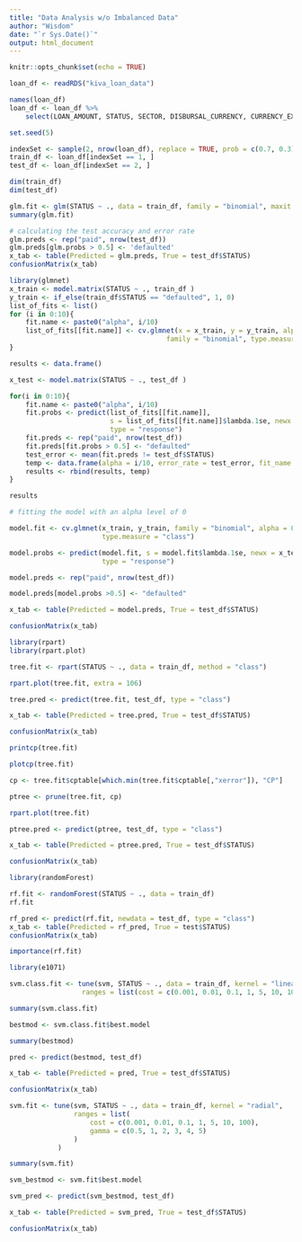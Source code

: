 ```yaml
---
title: "Data Analysis w/o Imbalanced Data"
author: "Wisdom"
date: "`r Sys.Date()`"
output: html_document
---
```


```r
knitr::opts_chunk$set(echo = TRUE)
```

```r
loan_df <- readRDS("kiva_loan_data")
```

```r
names(loan_df)
loan_df <- loan_df %>%
    select(LOAN_AMOUNT, STATUS, SECTOR, DISBURSAL_CURRENCY, CURRENCY_EXCHANGE, REPAYMENT_INTERVAL, NUM_OWNERS)
```

```r
set.seed(5)

indexSet <- sample(2, nrow(loan_df), replace = TRUE, prob = c(0.7, 0.3))
train_df <- loan_df[indexSet == 1, ]
test_df <- loan_df[indexSet == 2, ]

dim(train_df)
dim(test_df)
```

```r

glm.fit <- glm(STATUS ~ ., data = train_df, family = "binomial", maxit = 1000)
summary(glm.fit)

# calculating the test accuracy and error rate
glm.preds <- rep("paid", nrow(test_df))
glm.preds[glm.probs > 0.5] <- 'defaulted'
x_tab <- table(Predicted = glm.preds, True = test_df$STATUS)
confusionMatrix(x_tab)
```

```r
library(glmnet)
x_train <- model.matrix(STATUS ~ ., train_df )
y_train <- if_else(train_df$STATUS == "defaulted", 1, 0)
list_of_fits <- list()
for (i in 0:10){
    fit.name <- paste0("alpha", i/10)
    list_of_fits[[fit.name]] <- cv.glmnet(x = x_train, y = y_train, alpha = i/10,
                                       family = "binomial", type.measure = "class")
}

results <- data.frame()

x_test <- model.matrix(STATUS ~ ., test_df )

for(i in 0:10){
    fit.name <- paste0("alpha", i/10)
    fit.probs <- predict(list_of_fits[[fit.name]], 
                         s = list_of_fits[[fit.name]]$lambda.1se, newx = x_test, 
                         type = "response")
    fit.preds <- rep("paid", nrow(test_df))
    fit.preds[fit.probs > 0.5] <- "defaulted"
    test_error <- mean(fit.preds != test_df$STATUS)
    temp <- data.frame(alpha = i/10, error_rate = test_error, fit_name = fit.name)
    results <- rbind(results, temp)
}

results
```

```r
# fitting the model with an alpha level of 0

model.fit <- cv.glmnet(x_train, y_train, family = "binomial", alpha = 0, 
                       type.measure = "class")

model.probs <- predict(model.fit, s = model.fit$lambda.1se, newx = x_test, 
                       type = "response")

model.preds <- rep("paid", nrow(test_df))

model.preds[model.probs >0.5] <- "defaulted"

x_tab <- table(Predicted = model.preds, True = test_df$STATUS)

confusionMatrix(x_tab)

```


```r
library(rpart)
library(rpart.plot)

tree.fit <- rpart(STATUS ~ ., data = train_df, method = "class")

rpart.plot(tree.fit, extra = 106)

tree.pred <- predict(tree.fit, test_df, type = "class")

x_tab <- table(Predicted = tree.pred, True = test_df$STATUS)

confusionMatrix(x_tab)
```

```r

printcp(tree.fit)

plotcp(tree.fit)

cp <- tree.fit$cptable[which.min(tree.fit$cptable[,"xerror"]), "CP"]

ptree <- prune(tree.fit, cp)

rpart.plot(tree.fit)

ptree.pred <- predict(ptree, test_df, type = "class")

x_tab <- table(Predicted = ptree.pred, True = test_df$STATUS)

confusionMatrix(x_tab)

```


```r
library(randomForest)

rf.fit <- randomForest(STATUS ~ ., data = train_df)
rf.fit

rf_pred <- predict(rf.fit, newdata = test_df, type = "class")
x_tab <- table(Predicted = rf_pred, True = test$STATUS)
confusionMatrix(x_tab)

importance(rf.fit)
```

```r
library(e1071)

svm.class.fit <- tune(svm, STATUS ~ ., data = train_df, kernel = "linear",
                  ranges = list(cost = c(0.001, 0.01, 0.1, 1, 5, 10, 100)))

summary(svm.class.fit)

bestmod <- svm.class.fit$best.model

summary(bestmod)

pred <- predict(bestmod, test_df)

x_tab <- table(Predicted = pred, True = test_df$STATUS)

confusionMatrix(x_tab)

```


```r
svm.fit <- tune(svm, STATUS ~ ., data = train_df, kernel = "radial",
                ranges = list(
                    cost = c(0.001, 0.01, 0.1, 1, 5, 10, 100),
                    gamma = c(0.5, 1, 2, 3, 4, 5)
                )
            )

summary(svm.fit)

svm_bestmod <- svm.fit$best.model

svm_pred <- predict(svm_bestmod, test_df)

x_tab <- table(Predicted = svm_pred, True = test_df$STATUS)

confusionMatrix(x_tab)
```

